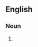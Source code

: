 {{also|nano-circuits}}

==English==

===Noun===
{{head|en|noun form}}

# {{plural of|en|nanocircuit}}